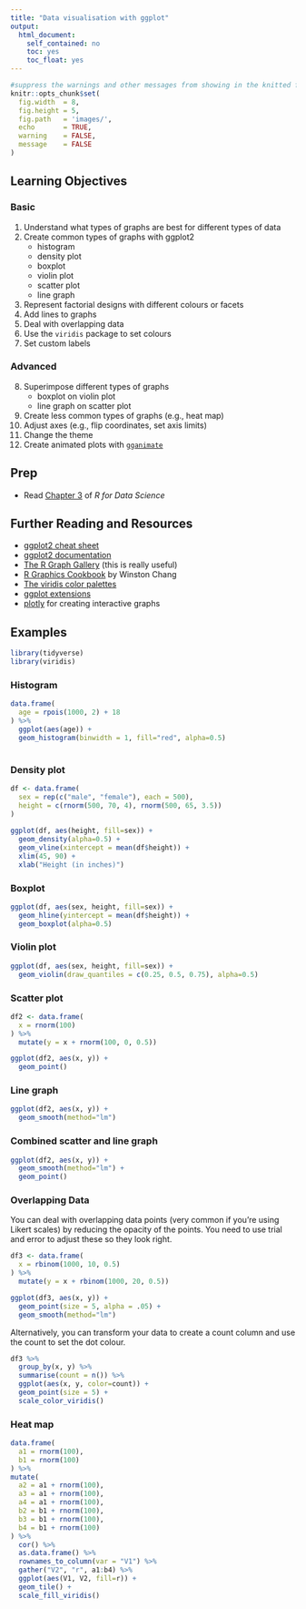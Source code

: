 ```yaml
---
title: "Data visualisation with ggplot"
output:
  html_document:
    self_contained: no
    toc: yes
    toc_float: yes
---
```


```r
#suppress the warnings and other messages from showing in the knitted file.
knitr::opts_chunk$set(
  fig.width  = 8, 
  fig.height = 5, 
  fig.path   = 'images/',
  echo       = TRUE, 
  warning    = FALSE, 
  message    = FALSE
)
```

## Learning Objectives

### Basic

1. Understand what types of graphs are best for different types of data
2. Create common types of graphs with ggplot2
    + histogram
    + density plot
    + boxplot
    + violin plot
    + scatter plot
    + line graph
3. Represent factorial designs with different colours or facets
4. Add lines to graphs
5. Deal with overlapping data
6. Use the `viridis` package to set colours
7. Set custom labels

### Advanced

8. Superimpose different types of graphs
    + boxplot on violin plot
    + line graph on scatter plot
9. Create less common types of graphs (e.g., heat map)
10. Adjust axes (e.g., flip coordinates, set axis limits)
11. Change the theme
12. Create animated plots with [`gganimate`](https://github.com/dgrtwo/gganimate)


## Prep

* Read [Chapter 3](http://r4ds.had.co.nz/data-visualisation.html) of *R for Data Science*

## Further Reading and Resources

* [ggplot2 cheat sheet](https://www.rstudio.com/wp-content/uploads/2016/11/ggplot2-cheatsheet-2.1.pdf)
* [ggplot2 documentation](http://ggplot2.tidyverse.org/reference/)
* [The R Graph Gallery](http://www.r-graph-gallery.com/) (this is really useful)
* [R Graphics Cookbook](http://amzn.com/1449316956?tag=ggplot2-20) by Winston Chang
* [The viridis color palettes](https://cran.r-project.org/web/packages/viridis/vignettes/intro-to-viridis.html)
* [ggplot extensions](https://www.ggplot2-exts.org/)
* [plotly](https://plot.ly/ggplot2/) for creating interactive graphs

## Examples

```r
library(tidyverse)
library(viridis)
```

### Histogram

```r

data.frame(
  age = rpois(1000, 2) + 18
) %>%
  ggplot(aes(age)) +
  geom_histogram(binwidth = 1, fill="red", alpha=0.5)
  
```


### Density plot

```r

df <- data.frame(
  sex = rep(c("male", "female"), each = 500),
  height = c(rnorm(500, 70, 4), rnorm(500, 65, 3.5))
) 
  
ggplot(df, aes(height, fill=sex)) +
  geom_density(alpha=0.5) +
  geom_vline(xintercept = mean(df$height)) +
  xlim(45, 90) +
  xlab("Height (in inches)")

```

### Boxplot

```r
ggplot(df, aes(sex, height, fill=sex)) +
  geom_hline(yintercept = mean(df$height)) +
  geom_boxplot(alpha=0.5)
```

### Violin plot

```r
ggplot(df, aes(sex, height, fill=sex)) +
  geom_violin(draw_quantiles = c(0.25, 0.5, 0.75), alpha=0.5)
```

### Scatter plot

```r

df2 <- data.frame(
  x = rnorm(100)
) %>%
  mutate(y = x + rnorm(100, 0, 0.5))

ggplot(df2, aes(x, y)) +
  geom_point()

```

### Line graph

```r
ggplot(df2, aes(x, y)) +
  geom_smooth(method="lm")
```

### Combined scatter and line graph

```r
ggplot(df2, aes(x, y)) +
  geom_smooth(method="lm") +
  geom_point()
```

### Overlapping Data

You can deal with overlapping data points (very common if you're using Likert scales) by reducing the opacity of the points. You need to use trial and error to adjust these so they look right.

```r

df3 <- data.frame(
  x = rbinom(1000, 10, 0.5)
) %>%
  mutate(y = x + rbinom(1000, 20, 0.5))

ggplot(df3, aes(x, y)) +
  geom_point(size = 5, alpha = .05) +
  geom_smooth(method="lm")

```

Alternatively, you can transform your data to create a count column and use the count to set the dot colour.

```r

df3 %>%
  group_by(x, y) %>%
  summarise(count = n()) %>%
  ggplot(aes(x, y, color=count)) +
  geom_point(size = 5) +
  scale_color_viridis()

```


### Heat map

```r

data.frame(
  a1 = rnorm(100),
  b1 = rnorm(100)
) %>% 
mutate(
  a2 = a1 + rnorm(100),
  a3 = a1 + rnorm(100),
  a4 = a1 + rnorm(100),
  b2 = b1 + rnorm(100),
  b3 = b1 + rnorm(100),
  b4 = b1 + rnorm(100)
) %>%
  cor() %>%
  as.data.frame() %>%
  rownames_to_column(var = "V1") %>%
  gather("V2", "r", a1:b4) %>%
  ggplot(aes(V1, V2, fill=r)) +
  geom_tile() +
  scale_fill_viridis()
  
```

